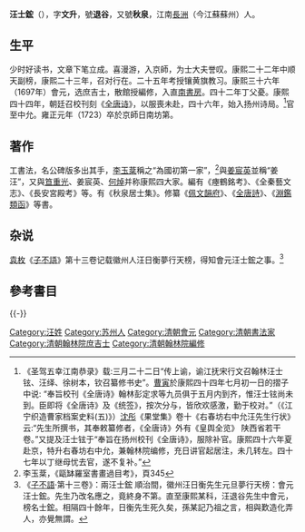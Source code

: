 '''汪士鋐'''（{{bd|1658年||1723年||Wang汪}}），字'''文升'''，號'''退谷'''，又號'''秋泉'''，江南[[長洲縣|長洲]]（今江蘇蘇州）人。

==生平==
少时好读书，文章下笔立成。喜漫游，入京師，为士大夫誉叹。康熙二十二年中顺天副榜，康熙二十三年，召对行在。二十五年考授镶黄旗教习。康熙三十六年（1697年）會元，选庶吉士，散館授編修，入直[[南書房|南書房]]。四十二年丁父憂。康熙四十四年，朝廷召校刊刻《[[全唐诗|全唐诗]]》，以服喪未赴，四十六年，始入扬州诗局。<ref>《圣驾五幸江南恭录》载:三月二十二日“传上谕，谕江抚宋行文召翰林汪士铉、汪绎、徐树本，钦召纂修书史”。[[曹寅|曹寅]]於康熙四十四年七月初一日的摺子中说: “奉旨校刊《全唐诗》翰林彭定求等九员俱于五月内到齐，惟汪士铉尚未到。臣即将《全唐诗》及《统签》，按次分与，皆欣欢感激，勤于校对。”（《江宁织造曹家档案史料(五)》）[[沈彤|沈彤]]《果堂集》卷十《右春坊右中允汪先生行状》云:“先生所撰书，其奉敕纂修者，《全唐诗》外有《皇舆全览》 陕西省若干卷。”又提及汪士铉于“奉旨在扬州校刊《全唐诗》，服除补官。康熙四十六年夏赴京，特升右春坊右中允，兼翰林院编修，充日讲官起居注，未几转左。四十七年以丁继母忧去官，遂不复补。”</ref>官至中允。雍正元年（1723）卒於京師日南坊第。

==著作==
工書法，名公碑版多出其手，[[李玉棻|李玉棻]]稱之“為國初第一家”，<ref>李玉棻，《甌缽羅室書畫過目考》，頁345</ref>與[[姜宸英|姜宸英]]並稱“姜汪”，又與[[笪重光|笪重光]]、姜宸英、[[何焯|何焯]]并称康熙四大家。編有《瘞鶴銘考》、《全秦藝文志》、《長安宮殿考》等。有《秋泉居士集》。修纂《[[佩文韻府|佩文韻府]]》、《[[全唐詩|全唐詩]]》、《[[淵鑑類函|淵鑑類函]]》等書。

==杂说==
[[袁枚|袁枚]]《[[子不語|子不語]]》第十三卷记载徽州人汪日衡夢行天榜，得知會元汪士鋐之事。<ref>《[[子不語|子不語]]·第十三卷》：兩汪士鋐 順治間，徽州汪日衡先生元旦夢行天榜：會元汪士鋐。先生乃改名應之，竟終身不第。直至康熙某科，汪退谷先生中會元，榜名士鋐。相隔四十餘年，日衡先生死久矣，孫某記乃祖之言，相與歎造化弄人，亦覺無謂。</ref>

==參考書目==
{{reflist}}

{{-}}
{{並稱|康熙四書家|[[姜宸英|姜宸英]] - [[汪士鋐|汪士鋐]] - [[何焯|何　焯]] - [[陳邦彦|陳邦彦]]}}
{{康熙三十六年丁丑科殿試金榜}}

{{規範控制}}

{{DEFAULTSORT:Wang汪}}
[[Category:汪姓|Category:汪姓]]
[[Category:苏州人|Category:苏州人]]
[[Category:清朝會元|Category:清朝會元]]
[[Category:清朝書法家|Category:清朝書法家]]
[[Category:清朝翰林院庶吉士|Category:清朝翰林院庶吉士]]
[[Category:清朝翰林院編修|Category:清朝翰林院編修]]